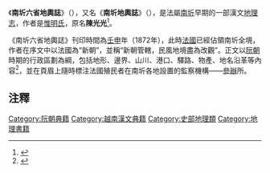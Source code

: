 《'''南圻六省地輿誌'''》（{{vie|v='''Nam Kỳ Lục Tỉnh Địa Dư Chí'''|hn=南圻六省地輿誌}}），又名《'''南圻地輿誌'''》（{{vie|v='''Nam Kỳ Địa Dư Chí'''|hn=南圻地輿誌}}），是法屬[[南圻|南圻]]早期的一部漢文[[地理志|地理志]]，作者是[[惟明氏|惟明氏]]，原名'''陳光光'''<ref>{{cite journal|author1=严艳|title=清末佛山坊刻越南喃字小说戏曲考述|journal=东南亚研究|date=2016|issue=1|pages=94-101|quote=第98页：“惟明氏原名陈光光，为阮朝出使中国使臣郑怀德之后。”}}</ref>。

《南圻六省地輿誌》刊印時間為[[壬申|壬申]]年（1872年），此時[[法國|法國]]已經佔領南圻全境，作者在序文中以法國為“新朝”，並稱“新朝管轄，民風地境盡為改觀”。正文以[[阮朝|阮朝]]時期的行政區劃為綱，包括地形、邊界、山川、港口、驛路、物產、地名沿革等內容<ref>{{Cite web |url=http://140.109.24.175/pasweb/Opac_book/book_detail.asp?systemno=0000001453 |title=《南圻地輿誌》詳細介紹 |access-date=2016-12-12 |archive-date=2018-11-23 |archive-url=https://web.archive.org/web/20181123055152/http://140.109.24.175/pasweb/Opac_book/book_detail.asp?systemno=0000001453 |dead-url=no }}</ref>，並在頁眉上隨時標注法國殖民者在南圻各地設置的監察機構——[[參辦|參辦]]所。

==注釋==
{{reflist}}

[[Category:阮朝典籍|Category:阮朝典籍]]
[[Category:越南漢文典籍|Category:越南漢文典籍]]
[[Category:史部地理類|Category:史部地理類]]
[[Category:地理書籍|Category:地理書籍]]